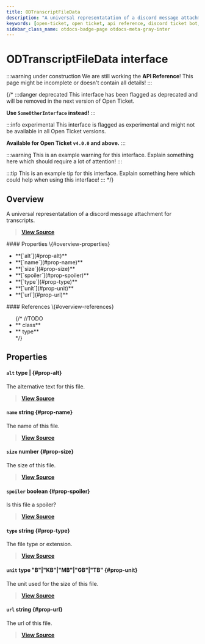 ```yaml
---
title: ODTranscriptFileData
description: "A universal representatation of a discord message attachment for transcripts."
keywords: [open-ticket, open ticket, api reference, discord ticket bot, interface]
sidebar_class_name: otdocs-badge-page otdocs-meta-gray-inter
---
```

<head>
    <link rel="apple-touch-icon" href="/img/logo_vertical.png"/>
</head>

# ODTranscriptFileData <M color="gray">interface</M>

:::warning under construction
We are still working the **API Reference**! This page might be incomplete or doesn't contain all details!
:::

{/*
:::danger deprecated
This interface has been flagged as deprecated and will be removed in the next version of Open Ticket.

**Use `SomeOtherInterface` instead!**
:::

:::info experimental
This interface is flagged as experimental and might not be available in all Open Ticket versions.

**Available for Open Ticket `v4.0.0` and above.**
:::

:::warning
This is an example warning for this interface. Explain something here which should require a lot of attention!
:::

:::tip
This is an example tip for this interface. Explain something here which could help when using this interface!
:::
*/}

## Overview
A universal representatation of a discord message attachment for transcripts.

> [**View Source**](https://otgithub.dj-dj.be/tree/main/src/core/api/openticket/transcript.ts#L548)

<FlexHorizontal>
<div style={{width:"50%"}}>
    #### Properties \{#overview-properties}
    <ul>
        <li>**[`alt`](#prop-alt)**</li>
        <li>**[`name`](#prop-name)**</li>
        <li>**[`size`](#prop-size)**</li>
        <li>**[`spoiler`](#prop-spoiler)**</li>
        <li>**[`type`](#prop-type)**</li>
        <li>**[`unit`](#prop-unit)**</li>
        <li>**[`url`](#prop-url)**</li>
    </ul>
</div>
<div style={{width:"50%"}}>
    #### References \{#overview-references}
    <ul>
        {/*
        //TODO
        <li>**<code><ApiUrl url="class:ODId" label="api.ODId"/></code> <M color="purple">class</M>**</li>
        <li>**<code><ApiUrl url="type:ODExampleType" label="api.ODExampleType"/></code> <M color="brown">type</M>**</li>
        */}
    </ul>
</div>
</FlexHorizontal>

## Properties
<Divider></Divider>
#### `alt` <M color="brown">type</M> <ApiBlock><ApiUrl url="js:null" label="null"/>|<ApiUrl url="js:string" label="string"/></ApiBlock> \{#prop-alt}
The alternative text for this file.

> [**View Source**](https://otgithub.dj-dj.be/tree/main/src/core/api/openticket/transcript.ts#L562)

<Divider></Divider>
#### `name` <M color="blue">string</M> <ApiBlock><ApiUrl url="js:string" label="string"/></ApiBlock> \{#prop-name}
The name of this file.

> [**View Source**](https://otgithub.dj-dj.be/tree/main/src/core/api/openticket/transcript.ts#L556)

<Divider></Divider>
#### `size` <M color="green">number</M> <ApiBlock><ApiUrl url="js:number" label="number"/></ApiBlock> \{#prop-size}
The size of this file.

> [**View Source**](https://otgithub.dj-dj.be/tree/main/src/core/api/openticket/transcript.ts#L552)

<Divider></Divider>
#### `spoiler` <M color="red">boolean</M> <ApiBlock><ApiUrl url="js:boolean" label="boolean"/></ApiBlock> \{#prop-spoiler}
Is this file a spoiler?

> [**View Source**](https://otgithub.dj-dj.be/tree/main/src/core/api/openticket/transcript.ts#L560)

<Divider></Divider>
#### `type` <M color="blue">string</M> <ApiBlock><ApiUrl url="js:string" label="string"/></ApiBlock> \{#prop-type}
The file type or extension.

> [**View Source**](https://otgithub.dj-dj.be/tree/main/src/core/api/openticket/transcript.ts#L550)

<Divider></Divider>
#### `unit` <M color="brown">type</M> <ApiBlock>"B"|"KB"|"MB"|"GB"|"TB"</ApiBlock> \{#prop-unit}
The unit used for the size of this file.

> [**View Source**](https://otgithub.dj-dj.be/tree/main/src/core/api/openticket/transcript.ts#L554)

<Divider></Divider>
#### `url` <M color="blue">string</M> <ApiBlock><ApiUrl url="js:string" label="string"/></ApiBlock> \{#prop-url}
The url of this file.

> [**View Source**](https://otgithub.dj-dj.be/tree/main/src/core/api/openticket/transcript.ts#L558)

<Divider></Divider>
